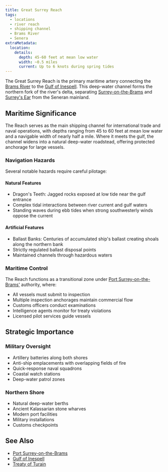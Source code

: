 ```yaml
---
title: Great Surrey Reach
tags:
  - locations
  - river reach
  - shipping channel
  - Brams River
  - Senera
extraMetadata:
  location:
    details:
      depth: 45-60 feet at mean low water
      width: ~0.5 miles
      current: Up to 6 knots during spring tides
---
```


The Great Surrey Reach is the primary maritime artery connecting the
[Brams River](/locations/brams-river) to the
[Gulf of Inespell](/locations/gulf-of-inespell). This deep-water channel forms the
northern fork of the river's delta, separating
[Surrey-on-the-Brams](/locations/surrey-on-the-brams) and
[Surrey's Ear](/locations/surrey-on-the-brams#surreys-ear) from the Seneran mainland.

## Maritime Significance

The Reach serves as the main shipping channel for international trade and naval
operations, with depths ranging from 45 to 60 feet at mean low water and a
navigable width of nearly half a mile. Where it meets the gulf, the channel
widens into a natural deep-water roadstead, offering protected anchorage for
large vessels.

### Navigation Hazards

Several notable hazards require careful pilotage:

#### Natural Features

* Dragon's Teeth: Jagged rocks exposed at low tide near the gulf entrance
* Complex tidal interactions between river current and gulf waters
* Standing waves during ebb tides when strong southwesterly winds oppose the
  current

#### Artificial Features

* Ballast Banks: Centuries of accumulated ship's ballast creating shoals along
  the northern bank
* Strictly regulated ballast disposal points
* Maintained channels through hazardous waters

### Maritime Control

The Reach functions as a transitional zone under
[Port Surrey-on-the-Brams'](/locations/port-surrey-on-the-brams) authority, where:

* All vessels must submit to inspection
* Multiple inspection anchorages maintain commercial flow
* Customs officers conduct examinations
* Intelligence agents monitor for treaty violations
* Licensed pilot services guide vessels

## Strategic Importance

### Military Oversight

* Artillery batteries along both shores
* Anti-ship emplacements with overlapping fields of fire
* Quick-response naval squadrons
* Coastal watch stations
* Deep-water patrol zones

### Northern Shore

* Natural deep-water berths
* Ancient Kalassarian stone wharves
* Modern port facilities
* Military installations
* Customs checkpoints

## See Also

* [Port Surrey-on-the-Brams](/locations/port-surrey-on-the-brams)
* [Gulf of Inespell](/locations/gulf-of-inespell)
* [Treaty of Turain](/events/treaty-of-turain/)
